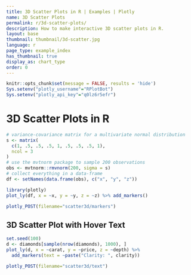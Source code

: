 ```yaml
---
title: 3D Scatter Plots in R | Examples | Plotly
name: 3D Scatter Plots
permalink: r/3d-scatter-plots/
description: How to make interactive 3D scatter plots in R.
layout: base
thumbnail: thumbnail/3d-scatter.jpg
language: r
page_type: example_index
has_thumbnail: true
display_as: chart_type
order: 0
---
```


```r
knitr::opts_chunk$set(message = FALSE, results = 'hide')
Sys.setenv("plotly_username"="RPlotBot")
Sys.setenv("plotly_api_key"="q0lz6r5efr")
```
# 3D Scatter Plots in R

```r
# variance-covariance matrix for a multivariate normal distribution
s <- matrix(
  c(1, .5, .5, .5, 1, .5, .5, .5, 1), 
  ncol = 3
)
# use the mvtnorm package to sample 200 observations
obs <- mvtnorm::rmvnorm(200, sigma = s)
# collect everything in a data-frame
df <- setNames(data.frame(obs), c("x", "y", "z"))

library(plotly)
plot_ly(df, x = ~x, y = ~y, z = ~z) %>% add_markers()
```

```r
plotly_POST(filename="scatter3d/markers")
```


## 3D Scatter Plot with Hover Text

```r
set.seed(100)
d <- diamonds[sample(nrow(diamonds), 1000), ]
plot_ly(d, x = ~carat, y = ~price, z = ~depth) %>%
  add_markers(text = ~paste("Clarity: ", clarity))
```


```r
plotly_POST(filename="scatter3d/text")
```
